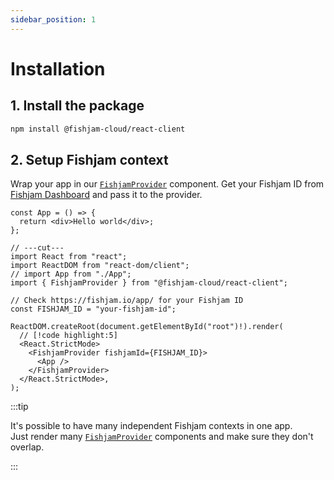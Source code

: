 ```yaml
---
sidebar_position: 1
---
```



# Installation

## 1. Install the package

```bash npm2yarn
npm install @fishjam-cloud/react-client
```

## 2. Setup Fishjam context

Wrap your app in our [`FishjamProvider`](../../api/web/functions/FishjamProvider) component. Get your Fishjam ID from [Fishjam Dashboard](https://fishjam.io/app) and pass it to the provider.

```tsx
const App = () => {
  return <div>Hello world</div>;
};

// ---cut---
import React from "react";
import ReactDOM from "react-dom/client";
// import App from "./App";
import { FishjamProvider } from "@fishjam-cloud/react-client";

// Check https://fishjam.io/app/ for your Fishjam ID
const FISHJAM_ID = "your-fishjam-id";

ReactDOM.createRoot(document.getElementById("root")!).render(
  // [!code highlight:5]
  <React.StrictMode>
    <FishjamProvider fishjamId={FISHJAM_ID}>
      <App />
    </FishjamProvider>
  </React.StrictMode>,
);
```

:::tip

It's possible to have many independent Fishjam contexts in one app.  
Just render many [`FishjamProvider`](../../api/web/functions/FishjamProvider) components and make sure they don't overlap.

:::
